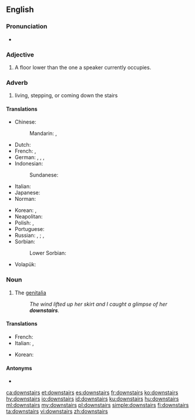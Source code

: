 ==English==

===Pronunciation===
* {{audio|en-us-downstairs.ogg|Audio (US)|lang=en}}

===Adjective===
{{en-adj|further}}

# A floor lower than the one a speaker currently occupies.

===Adverb===
{{en-adv}}

# living, stepping, or coming down the stairs

====Translations====
{{trans-top|downstairs (adverb)}}
* Chinese:
*: Mandarin: {{t|cmn|樓下|sc=Hani}}, {{t+|cmn|楼下|tr=lóuxià|sc=Hani}}
* Dutch: {{t+|nl|beneden}}
* French: {{t+|fr|au-dessous}}, {{t+|fr|en bas}}
* German: {{t+|de|unten}}, {{t+|de|treppab}}, {{t|de|treppabwärts}}, {{t|de|nach unten}}
* Indonesian: {{t|id|lantai bawah}}
*: Sundanese: {{t|su|landeh}}
* Italian: {{t+|it|giù}}
* Japanese: {{t|ja|階下|tr=かいか, kaika|sc=Jpan}}
* Norman: {{t|nrf|à bas}}
{{trans-mid}}
* Korean: {{t+|ko|아래층|alt=아래층에|sc=Kore}}, {{t+|ko|아래층|alt=아래층으로|sc=Kore}} {{qualifier|where to}}
* Neapolitan: {{t|nap|abbascio}}
* Polish: {{t|pl|na dole}} {{qualifier|where}}, {{t|pl|na dół}} {{qualifier|where to}}
* Portuguese: {{t+|pt|embaixo}}
* Russian: {{t+|ru|внизу́}} {{qualifier|where}}, {{t|ru|на ни́жнем этаже́}} {{qualifier|where}}; {{t+|ru|вниз}} {{qualifier|where to}}, {{t|ru|на ни́жний эта́ж}} {{qualifier|where to}}
* Sorbian:
*: Lower Sorbian: {{t|dsb|dołojce}}
* Volapük: {{t+|vo|dono}}
{{trans-bottom}}

===Noun===
{{en-noun|-}}

# {{label|en|slang}} The [[genitalia]]
#: ''The wind lifted up her skirt and I caught a glimpse of her '''downstairs'''.''

====Translations====
{{trans-top|the genitalia}}
* French: {{t+|fr|en bas}}
* Italian: {{t|it|di sotto}}, {{t+|it|giù}}
{{trans-mid}}
* Korean: {{t-needed|ko}}
{{trans-bottom}}

====Antonyms====
* {{l|en|upstairs}}

[[ca:downstairs]]
[[et:downstairs]]
[[es:downstairs]]
[[fr:downstairs]]
[[ko:downstairs]]
[[hy:downstairs]]
[[io:downstairs]]
[[id:downstairs]]
[[ku:downstairs]]
[[hu:downstairs]]
[[ml:downstairs]]
[[my:downstairs]]
[[pl:downstairs]]
[[simple:downstairs]]
[[fi:downstairs]]
[[ta:downstairs]]
[[vi:downstairs]]
[[zh:downstairs]]